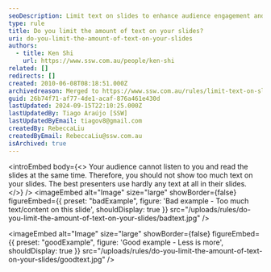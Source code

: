```yaml
---
seoDescription: Limit text on slides to enhance audience engagement and comprehension, using visuals to support your message rather than overwhelming with too much content.
type: rule
title: Do you limit the amount of text on your slides?
uri: do-you-limit-the-amount-of-text-on-your-slides
authors:
  - title: Ken Shi
    url: https://www.ssw.com.au/people/ken-shi
related: []
redirects: []
created: 2010-06-08T08:18:51.000Z
archivedreason: Merged to https://www.ssw.com.au/rules/limit-text-on-slides
guid: 26b74f71-af77-4de1-acaf-876a461e430d
lastUpdated: 2024-09-15T22:10:25.000Z
lastUpdatedBy: Tiago Araújo [SSW]
lastUpdatedByEmail: tiagov8@gmail.com
createdBy: RebeccaLiu
createdByEmail: RebeccaLiu@ssw.com.au
isArchived: true
---
```


<introEmbed
  body={<>
Your audience cannot listen to you and read the slides at the same time. Therefore, you should not show too much text on your slides. The best presenters use hardly any text at all in their slides.
  </>}
/>
<imageEmbed
  alt="Image"
  size="large"
  showBorder={false}
  figureEmbed={{
    preset: "badExample",
    figure: 'Bad example - Too much text/content on this slide',
    shouldDisplay: true
  }}
  src="/uploads/rules/do-you-limit-the-amount-of-text-on-your-slides/badtext.jpg"
/>

<imageEmbed
  alt="Image"
  size="large"
  showBorder={false}
  figureEmbed={{
    preset: "goodExample",
    figure: 'Good example - Less is more',
    shouldDisplay: true
  }}
  src="/uploads/rules/do-you-limit-the-amount-of-text-on-your-slides/goodtext.jpg"
/>
